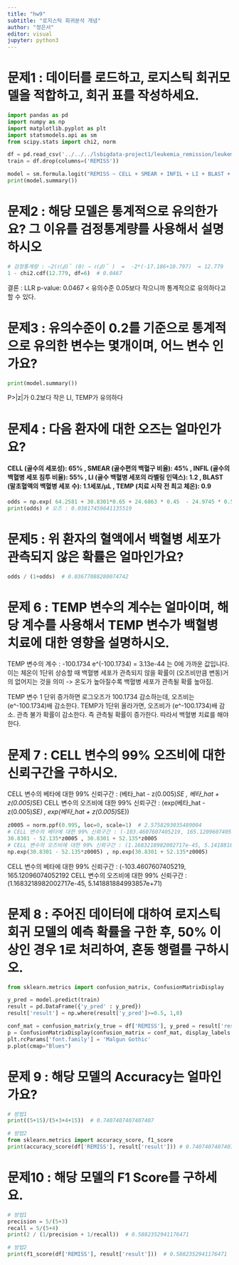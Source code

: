 ```yaml
---
title: "hw9"
subtitle: "로지스틱 회귀분석 개념"
author: "정은서"
editor: visual
jupyter: python3
---
```




# 문제1 : 데이터를 로드하고, 로지스틱 회귀모델을 적합하고, 회귀 표를 작성하세요.

```python
import pandas as pd
import numpy as np
import matplotlib.pyplot as plt
import statsmodels.api as sm
from scipy.stats import chi2, norm

df = pd.read_csv('../../../lsbigdata-project1/leukemia_remission/leukemia_remission.txt', delim_whitespace= True) 
train = df.drop(columns=('REMISS'))

model = sm.formula.logit("REMISS ~ CELL + SMEAR + INFIL + LI + BLAST + TEMP", data=df).fit()
print(model.summary())
```

####  

# 문제2 : 해당 모델은 통계적으로 유의한가요? 그 이유를 검정통계량를 사용해서 설명하시오
```python

# 검정통계량 : −2(ℓ(𝛽)̂ (0) − ℓ(𝛽)̂ )  =  -2*(-17.186+10.797)  = 12.779
1 - chi2.cdf(12.779, df=6)  # 0.0467
```

결론 : LLR p-value: 0.0467 < 유의수준 0.05보다 작으니까 통계적으로 유의하다고 할 수 있다.  


####  

# 문제3 : 유의수준이 0.2를 기준으로 통계적으로 유의한 변수는 몇개이며, 어느 변수 인가요?
```python
print(model.summary())
```

P>|z|가 0.2보다 작은 LI, TEMP가 유의하다

####  


# 문제4 : 다음 환자에 대한 오즈는 얼마인가요?
#### CELL (골수의 세포성): 65% , SMEAR (골수편의 백혈구 비율): 45% , INFIL (골수의 백혈병 세포 침투 비율): 55% , LI (골수 백혈병 세포의 라벨링 인덱스): 1.2 , BLAST (말초혈액의 백혈병 세포 수): 1.1세포/μL , TEMP (치료 시작 전 최고 체온): 0.9
```python
odds = np.exp( 64.2581 + 30.8301*0.65 + 24.6863 * 0.45  - 24.9745 * 0.55 + 4.3605 * 1.2 - 0.0115*1.1 - 100.1734 * 0.9)
print(odds) # 오즈 : 0.03817459641135519
```


####  

# 문제5 : 위 환자의 혈액에서 백혈병 세포가 관측되지 않은 확률은 얼마인가요?
```python
odds / (1+odds)  # 0.03677088280074742
```

#### 


#  문제 6 : TEMP 변수의 계수는 얼마이며, 해당 계수를 사용해서 TEMP 변수가 백혈병 치료에 대한 영향을 설명하시오.
TEMP 변수의 계수 : -100.1734
e^(-100.1734) = 3.13e-44 는 0에 가까운 값입니다. 이는 체온이 1단위 상승할 때 백혈병 세포가 관측되지 않을 확률이 (오즈비만큼 변동)거의 없어지는 것을 의미 ->  온도가 높아질수록 백혈병 세포가 관측될 확률 높아짐.

TEMP 변수 1 단위 증가하면 로그오즈가 100.1734 감소하는데, 오즈비는 (e^-100.1734)배 감소한다. TEMP가 1단위 올라가면, 오즈비가 (e^-100.1734)배 감소. 관측 불가 확률이 감소한다. 즉 관측될 확률이 증가한다. 따라서 백혈병 치료를 해야한다.



# 문제 7 : CELL 변수의 99% 오즈비에 대한 신뢰구간을 구하시오.
CELL 변수의 베타에 대한 99% 신뢰구간 : (베타_hat - z(0.005)*SE , 베타_hat + z(0.005)*SE)
CELL 변수의 오즈비에 대한 99% 신뢰구간 : (exp(베타_hat - z(0.005)*SE) , exp(베타_hat + z(0.005)*SE))
```python
z0005 = norm.ppf(0.995, loc=0, scale=1)  # 2.5758293035489004
# CELL 변수의 베타에 대한 99% 신뢰구간 : (-103.4607607405219, 165.12096074052192
30.8301 - 52.135*z0005 , 30.8301 + 52.135*z0005 
# CELL 변수의 오즈비에 대한 99% 신뢰구간 : (1.1683218982002717e-45, 5.141881884993857e+71)
np.exp(30.8301 - 52.135*z0005) , np.exp(30.8301 + 52.135*z0005)  
```
CELL 변수의 베타에 대한 99% 신뢰구간 : (-103.4607607405219, 165.12096074052192
CELL 변수의 오즈비에 대한 99% 신뢰구간 : (1.1683218982002717e-45, 5.141881884993857e+71)



#### 

# 문제 8 : 주어진 데이터에 대하여 로지스틱 회귀 모델의 예측 확률을 구한 후, 50% 이상인 경우 1로 처리하여, 혼동 행렬를 구하시오.
```python
from sklearn.metrics import confusion_matrix, ConfusionMatrixDisplay

y_pred = model.predict(train)
result = pd.DataFrame({'y_pred' : y_pred})
result['result'] = np.where(result['y_pred']>=0.5, 1,0)

conf_mat = confusion_matrix(y_true = df['REMISS'], y_pred = result['result'], labels=[1,0])
p = ConfusionMatrixDisplay(confusion_matrix = conf_mat, display_labels = ('관측불가_1', '관측가능_0'))
plt.rcParams['font.family'] = 'Malgun Gothic'
p.plot(cmap="Blues")
```



#### 

# 문제 9 : 해당 모델의 Accuracy는 얼마인가요?
```python
# 방법1 
print((5+15)/(5+3+4+15))  # 0.7407407407407407

# 방법2
from sklearn.metrics import accuracy_score, f1_score
print(accuracy_score(df['REMISS'], result['result'])) # 0.7407407407407407
```



#### 

# 문제10 : 해당 모델의 F1 Score를 구하세요.
```python
# 방법1
precision = 5/(5+3)
recall = 5/(5+4)
print(2 / (1/precision + 1/recall))  # 0.5882352941176471

# 방법2
print(f1_score(df['REMISS'], result['result']))  # 0.5882352941176471
```




  






